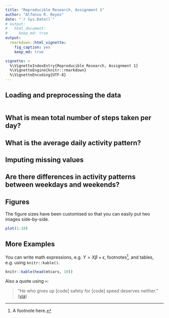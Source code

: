 ```yaml
---
title: "Reproducible Research, Assignment 1"
author: "Alfonso R. Reyes"
date: "`r Sys.Date()`"
# output: 
#   html_document:
#     keep_md: true
output: 
  rmarkdown::html_vignette:
    fig_caption: yes
    keep_md: true

vignette: >
  %\VignetteIndexEntry{Reproducible Research, Assignment 1}
  %\VignetteEngine{knitr::rmarkdown}
  %\VignetteEncoding{UTF-8}
---
```



## Loading and preprocessing the data

```r

```


## What is mean total number of steps taken per day?



## What is the average daily activity pattern?



## Imputing missing values



## Are there differences in activity patterns between weekdays and weekends?




## Figures

The figure sizes have been customised so that you can easily put two images side-by-side. 

```r
plot(1:10)

```


## More Examples

You can write math expressions, e.g. $Y = X\beta + \epsilon$, footnotes^[A footnote here.], and tables, e.g. using `knitr::kable()`.

```r
knitr::kable(head(mtcars, 10))
```

Also a quote using `>`:

> "He who gives up [code] safety for [code] speed deserves neither."
([via](https://twitter.com/hadleywickham/status/504368538874703872))
